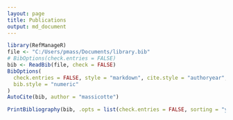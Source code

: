 ```yaml
---
layout: page
title: Publications
output: md_document
---
```


```r
library(RefManageR)
file <- "C:/Users/pmass/Documents/library.bib"
# BibOptions(check.entries = FALSE)
bib <- ReadBib(file, check = FALSE)
BibOptions(
  check.entries = FALSE, style = "markdown", cite.style = "authoryear",
  bib.style = "numeric"
)
AutoCite(bib, author = "massicotte")
```

```r
PrintBibliography(bib, .opts = list(check.entries = FALSE, sorting = "ydnt", max.names = 999, no.print.fields = c("url")))
```
